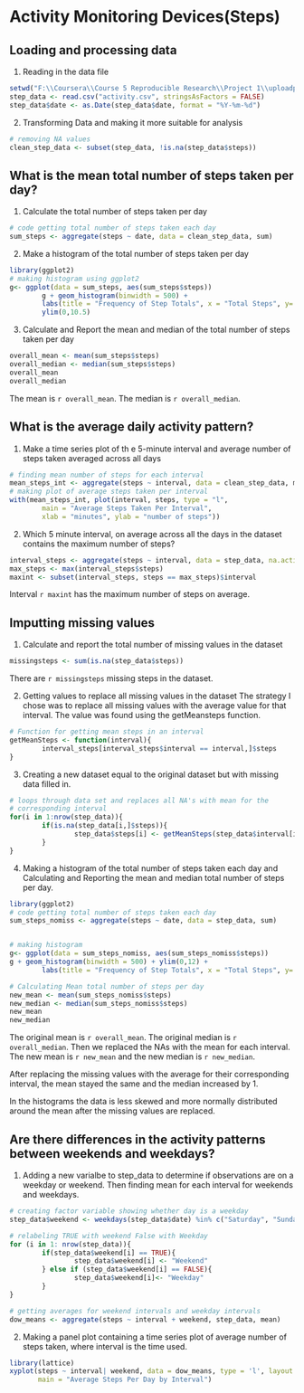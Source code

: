 # Activity Monitoring Devices(Steps)
## Loading and processing data
1) Reading in the data file
```r
setwd("F:\\Coursera\\Course 5 Reproducible Research\\Project 1\\uploadproj1\\RepData_PeerAssessment1")
step_data <- read.csv("activity.csv", stringsAsFactors = FALSE)
step_data$date <- as.Date(step_data$date, format = "%Y-%m-%d")
```

2) Transforming Data and making it more suitable for analysis

```r
# removing NA values
clean_step_data <- subset(step_data, !is.na(step_data$steps))
```

## What is the mean total number of steps taken per day?
1) Calculate the total number of steps taken per day

``` r
# code getting total number of steps taken each day
sum_steps <- aggregate(steps ~ date, data = clean_step_data, sum)
```

2) Make a histogram of the total number of steps taken per day

```r
library(ggplot2)
# making histogram using ggplot2
g<- ggplot(data = sum_steps, aes(sum_steps$steps))
        g + geom_histogram(binwidth = 500) + 
        labs(title = "Frequency of Step Totals", x = "Total Steps", y= "Frequency") +
        ylim(0,10.5)
```

3) Calculate and Report the mean and median of the total number of steps taken per day

```r
overall_mean <- mean(sum_steps$steps)
overall_median <- median(sum_steps$steps)
overall_mean
overall_median
```

The mean is `r overall_mean`.  The median is `r overall_median`.

## What is the average daily activity pattern?
1) Make a time series plot of th e 5-minute interval and average number of steps taken
averaged across all days

```r
# finding mean number of steps for each interval
mean_steps_int <- aggregate(steps ~ interval, data = clean_step_data, mean)
# making plot of average steps taken per interval
with(mean_steps_int, plot(interval, steps, type = "l",
        main = "Average Steps Taken Per Interval",
        xlab = "minutes", ylab = "number of steps"))
```

2) Which 5 minute interval, on average across all the days in the dataset
contains the maximum number of steps?

```r
interval_steps <- aggregate(steps ~ interval, data = step_data, na.action = na.pass, na.rm = TRUE, mean)
max_steps <- max(interval_steps$steps)
maxint <- subset(interval_steps, steps == max_steps)$interval
```

Interval `r maxint` has the maximum number of steps on average.

## Imputting missing values

1) Calculate and report the total number of missing values in the dataset

```r
missingsteps <- sum(is.na(step_data$steps))
```

There are `r missingsteps` missing steps in the dataset.

2) Getting values to replace all missing values in the dataset
The strategy I chose was to replace all missing values with the average value
for that interval.  The value was found using the getMeansteps function.

``` r

# Function for getting mean steps in an interval
getMeanSteps <- function(interval){
        interval_steps[interval_steps$interval == interval,]$steps
}

```

3) Creating a new dataset equal to the original dataset but with missing data
filled in.

``` r
# loops through data set and replaces all NA's with mean for the 
# corresponding interval
for(i in 1:nrow(step_data)){
        if(is.na(step_data[i,]$steps)){
                step_data$steps[i] <- getMeanSteps(step_data$interval[i])
        }
}
```

4) Making a histogram of the total number of steps taken each day and 
Calculating and Reporting the mean and median total number of steps per day.

``` r
library(ggplot2)
# code getting total number of steps taken each day
sum_steps_nomiss <- aggregate(steps ~ date, data = step_data, sum)


# making histogram
g<- ggplot(data = sum_steps_nomiss, aes(sum_steps_nomiss$steps))
g + geom_histogram(binwidth = 500) + ylim(0,12) +
        labs(title = "Frequency of Step Totals", x = "Total Steps", y= "Frequency")
```

``` r
# Calculating Mean total number of steps per day
new_mean <- mean(sum_steps_nomiss$steps)
new_median <- median(sum_steps_nomiss$steps)
new_mean
new_median
```

The original mean is `r overall_mean`.  The original median is `r overall_median`.
Then we replaced the NAs with the mean for each interval.
The new mean is  `r new_mean` and the new median is `r new_median`.

After replacing the missing values with the average for their corresponding interval,
the mean stayed the same and the median increased by 1.

In the histograms the data is less skewed and more normally distributed around
the mean after the missing values are replaced.

## Are there differences in the activity patterns between weekends and weekdays?
1) Adding a new varialbe to step_data to determine if observations are on 
a weekday or weekend.  Then finding mean for each interval for weekends and weekdays.

``` r
# creating factor variable showing whether day is a weekday
step_data$weekend <- weekdays(step_data$date) %in% c("Saturday", "Sunday")

# relabeling TRUE with weekend False with Weekday
for (i in 1: nrow(step_data)){ 
        if(step_data$weekend[i] == TRUE){
                step_data$weekend[i] <- "Weekend"
        } else if (step_data$weekend[i] == FALSE){
                step_data$weekend[i]<- "Weekday"
        }
}

# getting averages for weekend intervals and weekday intervals
dow_means <- aggregate(steps ~ interval + weekend, step_data, mean)


```

2) Making a panel plot containing a time series plot of average number of 
steps taken, where interval is the time used.

``` r

library(lattice)
xyplot(steps ~ interval| weekend, data = dow_means, type = 'l', layout = c(1,2),
       main = "Average Steps Per Day by Interval")

```

